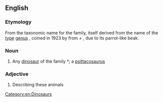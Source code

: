==English==

===Etymology===
From the taxonomic name for the family, itself derived from the name of the [[type]] [[genus]] {{taxlink|Psittacosaurus|genus}}, coined in 1923 by {{w|Henry Fairfield Osborn}} from {{der|en|grc|ψιττακός|t=parrot}} + {{der|en|grc|σαύρα|t=lizard}}, due to its parrot-like beak.

===Noun===
{{en-noun}}

# Any [[dinosaur]] of the family †{{taxlink|Psittacosauridae|family|ver=171201}}; a [[psittacosaurus]]

===Adjective===
{{en-adj}}

# Describing these animals

[[Category:en:Dinosaurs]]
